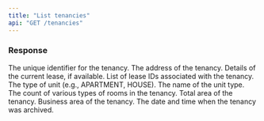 ```yaml
---
title: "List tenancies"
api: "GET /tenancies"
---
```


### Response

<ResponseField name="id" type="string">
  The unique identifier for the tenancy.
</ResponseField>

<ResponseField name="address" type="Address Object">
  The address of the tenancy.
</ResponseField>

<ResponseField name="currentLease" type="ResponseLease Object (optional)">
  Details of the current lease, if available.
</ResponseField>

<ResponseField name="leaseIds" type="Array of string">
  List of lease IDs associated with the tenancy.
</ResponseField>

<ResponseField name="unitType" type="UnitType (optional)">
  The type of unit (e.g., APARTMENT, HOUSE).
</ResponseField>

<ResponseField name="unitTypeName" type="string (optional)">
  The name of the unit type.
</ResponseField>

<ResponseField name="roomCounts" type="Array of RoomCount Objects (optional)">
  The count of various types of rooms in the tenancy.
</ResponseField>

<ResponseField name="totalArea" type="ResponseArea Object (optional)">
  Total area of the tenancy.
</ResponseField>

<ResponseField name="businessArea" type="ResponseArea Object (optional)">
  Business area of the tenancy.
</ResponseField>

<ResponseField name="archivedAt" type="ZonedDateTime (optional)">
  The date and time when the tenancy was archived.
</ResponseField>

